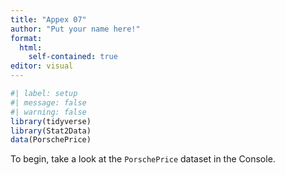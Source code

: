 ```yaml
---
title: "Appex 07"
author: "Put your name here!"
format: 
  html:
    self-contained: true
editor: visual
---
```


```r
#| label: setup
#| message: false
#| warning: false
library(tidyverse)
library(Stat2Data)
data(PorschePrice)
```

To begin, take a look at the `PorschePrice` dataset in the Console.
